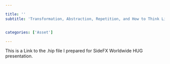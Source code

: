 ```yaml
---

title: ''
subtitle: 'Transformation, Abstraction, Repetition, and How to Think Like a Chef.'


categories: ['Asset']

---
```


<SectionTitle 
title={title} 
subtitle={subtitle}
categories={categories}
date={date}
/>



This is a Link to the .hip file I prepared for SideFX Worldwide HUG presentation.